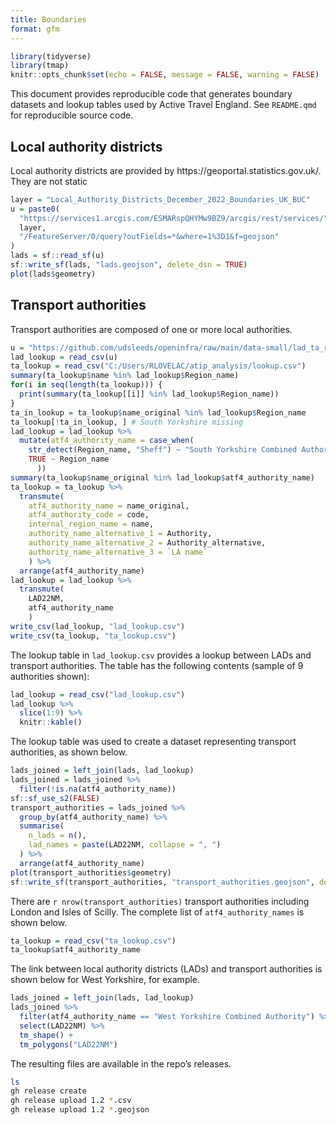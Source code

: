 ```yaml
---
title: Boundaries
format: gfm
---
```


```r
library(tidyverse)
library(tmap)
knitr::opts_chunk$set(echo = FALSE, message = FALSE, warning = FALSE)
```

This document provides reproducible code that generates boundary datasets and lookup tables used by Active Travel England.
See `README.qmd` for reproducible source code.

## Local authority districts

Local authority districts are provided by https://geoportal.statistics.gov.uk/.
They are not static

```r
layer = "Local_Authority_Districts_December_2022_Boundaries_UK_BUC"
u = paste0(
  "https://services1.arcgis.com/ESMARspQHYMw9BZ9/arcgis/rest/services/",
  layer,
  "/FeatureServer/0/query?outFields=*&where=1%3D1&f=geojson"
)
lads = sf::read_sf(u)
sf::write_sf(lads, "lads.geojson", delete_dsn = TRUE)
plot(lads$geometry)
```

## Transport authorities

Transport authorities are composed of one or more local authorities.

```r
u = "https://github.com/udsleeds/openinfra/raw/main/data-small/lad_ta_region_lookup_atf3.csv"
lad_lookup = read_csv(u)
ta_lookup = read_csv("C:/Users/RLOVELAC/atip_analysis/lookup.csv")
summary(ta_lookup$name %in% lad_lookup$Region_name)
for(i in seq(length(ta_lookup))) {
  print(summary(ta_lookup[[i]] %in% lad_lookup$Region_name))
}
ta_in_lookup = ta_lookup$name_original %in% lad_lookup$Region_name
ta_lookup[!ta_in_lookup, ] # South Yorkshire missing
lad_lookup = lad_lookup %>% 
  mutate(atf4_authority_name = case_when(
    str_detect(Region_name, "Sheff") ~ "South Yorkshire Combined Authority",
    TRUE ~ Region_name
      ))
summary(ta_lookup$name_original %in% lad_lookup$atf4_authority_name)
ta_lookup = ta_lookup %>% 
  transmute(
    atf4_authority_name = name_original,
    atf4_authority_code = code,
    internal_region_name = name,
    authority_name_alternative_1 = Authority,
    authority_name_alternative_2 = Authority_alternative,
    authority_name_alternative_3 = `LA name`
    ) %>% 
  arrange(atf4_authority_name)
lad_lookup = lad_lookup %>% 
  transmute(
    LAD22NM,
    atf4_authority_name
    )
write_csv(lad_lookup, "lad_lookup.csv")
write_csv(ta_lookup, "ta_lookup.csv")
```

The lookup table in `lad_lookup.csv` provides a lookup between LADs and transport authorities.
The table has the following contents (sample of 9 authorities shown):

```r
lad_lookup = read_csv("lad_lookup.csv")
lad_lookup %>% 
  slice(1:9) %>% 
  knitr::kable()
```


The lookup table was used to create a dataset representing transport authorities, as shown below.

```r
lads_joined = left_join(lads, lad_lookup)
lads_joined = lads_joined %>% 
  filter(!is.na(atf4_authority_name))
sf::sf_use_s2(FALSE)
transport_authorities = lads_joined %>% 
  group_by(atf4_authority_name) %>% 
  summarise(
    n_lads = n(),
    lad_names = paste(LAD22NM, collapse = ", ")
  ) %>% 
  arrange(atf4_authority_name)
plot(transport_authorities$geometry)
sf::write_sf(transport_authorities, "transport_authorities.geojson", delete_dsn = TRUE)
```

There are `r nrow(transport_authorities)` transport authorities including London and Isles of Scilly.
The complete list of `atf4_authority_names` is shown below.

```r
ta_lookup = read_csv("ta_lookup.csv")
ta_lookup$atf4_authority_name
```

The link between local authority districts (LADs) and transport authorities is shown below for West Yorkshire, for example.

```r
lads_joined = left_join(lads, lad_lookup)
lads_joined %>% 
  filter(atf4_authority_name == "West Yorkshire Combined Authority") %>% 
  select(LAD22NM) %>% 
  tm_shape() +
  tm_polygons("LAD22NM")
```

The resulting files are available in the repo's releases.

```bash
ls
gh release create
gh release upload 1.2 *.csv
gh release upload 1.2 *.geojson
```
